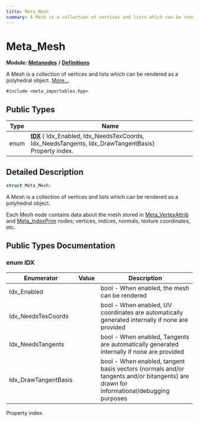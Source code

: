 ```yaml
---
title: Meta_Mesh
summary: A Mesh is a collection of vertices and lists which can be rendered as a polyhedral object. 
---
```


# Meta_Mesh

**Module:** **[Metanodes](../../modules/metanodes/index.mdx)** **/** **[Definitions](../../modules/metanodes/definitions.mdx)**

A Mesh is a collection of vertices and lists which can be rendered as a polyhedral object.  [More...](#detailed-description)

`#include <meta_importables.hpp>`

## Public Types

| Type           | Name           |
| -------------- | -------------- |
| enum| **[IDX](#enum-idx)** { Idx_Enabled, Idx_NeedsTexCoords, Idx_NeedsTangents, Idx_DrawTangentBasis}<br />Property index.  |

## Detailed Description

```cpp
struct Meta_Mesh;
```

A Mesh is a collection of vertices and lists which can be rendered as a polyhedral object. 

Each Mesh node contains data about the mesh stored in [Meta_VertexAttrib](../metanodes/meta-vertex-attrib.mdx) and [Meta_IndexPrim](../metanodes/meta-index-prim.mdx) nodes; vertices, indices, normals, texture coordinates, etc. 

## Public Types Documentation

### enum IDX

| Enumerator | Value | Description |
| ---------- | ----- | ----------- |
| Idx_Enabled | | bool - When enabled, the mesh can be rendered   |
| Idx_NeedsTexCoords | | bool - When enabled, UV coordinates are automatically generated internally if none are provided   |
| Idx_NeedsTangents | | bool - When enabled, Tangents are automatically generated internally if none are provided   |
| Idx_DrawTangentBasis | | bool - When enabled, tangent basis vectors (normals and/or tangents and/or bitangents) are drawn for informational/debugging purposes   |

Property index. 
